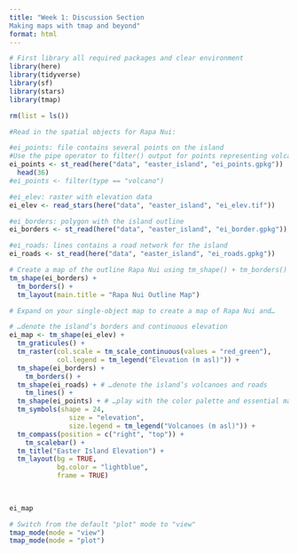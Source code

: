 ```yaml
---
title: "Week 1: Discussion Section
Making maps with tmap and beyond"
format: html
---
```


```r
# First library all required packages and clear environment
library(here)
library(tidyverse)
library(sf)
library(stars)
library(tmap)

rm(list = ls())
```

```r

#Read in the spatial objects for Rapa Nui:

#ei_points: file contains several points on the island
#Use the pipe operator to filter() output for points representing volcanoes
ei_points <- st_read(here("data", "easter_island", "ei_points.gpkg")) |> 
  head(36)
#ei_points <- filter(type == "volcano")

#ei_elev: raster with elevation data
ei_elev <- read_stars(here("data", "easter_island", "ei_elev.tif"))

#ei_borders: polygon with the island outline
ei_borders <- st_read(here("data", "easter_island", "ei_border.gpkg"))

#ei_roads: lines contains a road network for the island
ei_roads <- st_read(here("data", "easter_island", "ei_roads.gpkg"))
```

```r
# Create a map of the outline Rapa Nui using tm_shape() + tm_borders()
tm_shape(ei_borders) +
  tm_borders() +
  tm_layout(main.title = "Rapa Nui Outline Map")
```

```r
# Expand on your single-object map to create a map of Rapa Nui and…

# …denote the island’s borders and continuous elevation
ei_map <- tm_shape(ei_elev) +
  tm_graticules() +
  tm_raster(col.scale = tm_scale_continuous(values = "red_green"),
            col.legend = tm_legend("Elevation (m asl)")) +
  tm_shape(ei_borders) + 
    tm_borders() +
  tm_shape(ei_roads) + # …denote the island’s volcanoes and roads
    tm_lines() +
  tm_shape(ei_points) + # …play with the color palette and essential map elements
  tm_symbols(shape = 24, 
               size = "elevation", 
               size.legend = tm_legend("Volcanoes (m asl)")) +
  tm_compass(position = c("right", "top")) +
    tm_scalebar() +
  tm_title("Easter Island Elevation") +
  tm_layout(bg = TRUE,
            bg.color = "lightblue",
            frame = TRUE)
           
              

ei_map

```

```r
# Switch from the default "plot" mode to "view"
tmap_mode(mode = "view")
tmap_mode(mode = "plot")

```

